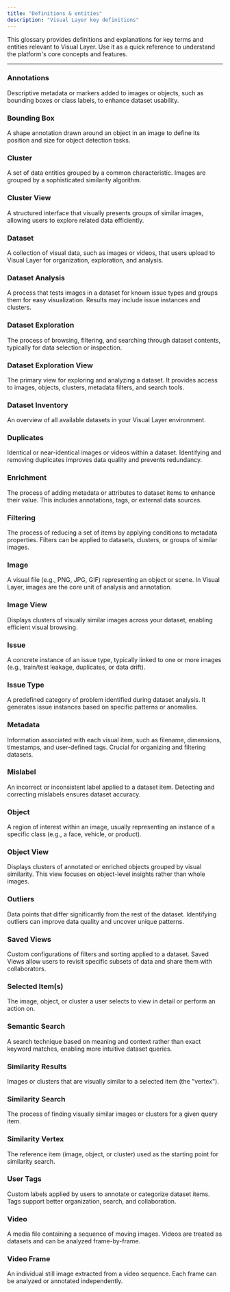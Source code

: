 ```yaml
---
title: "Definitions & entities"
description: "Visual Layer key definitions"
---
```


This glossary provides definitions and explanations for key terms and entities relevant to Visual Layer. Use it as a quick reference to understand the platform's core concepts and features.

---

### **Annotations**  
Descriptive metadata or markers added to images or objects, such as bounding boxes or class labels, to enhance dataset usability.

### **Bounding Box**  
A shape annotation drawn around an object in an image to define its position and size for object detection tasks.

### **Cluster**  
A set of data entities grouped by a common characteristic. Images are grouped by a sophisticated similarity algorithm.

### **Cluster View**  
A structured interface that visually presents groups of similar images, allowing users to explore related data efficiently.

### **Dataset**  
A collection of visual data, such as images or videos, that users upload to Visual Layer for organization, exploration, and analysis.

### **Dataset Analysis**  
A process that tests images in a dataset for known issue types and groups them for easy visualization. Results may include issue instances and clusters.

### **Dataset Exploration**  
The process of browsing, filtering, and searching through dataset contents, typically for data selection or inspection.

### **Dataset Exploration View**  
The primary view for exploring and analyzing a dataset. It provides access to images, objects, clusters, metadata filters, and search tools.

### **Dataset Inventory**  
An overview of all available datasets in your Visual Layer environment.

### **Duplicates**  
Identical or near-identical images or videos within a dataset. Identifying and removing duplicates improves data quality and prevents redundancy.

### **Enrichment**  
The process of adding metadata or attributes to dataset items to enhance their value. This includes annotations, tags, or external data sources.

### **Filtering**  
The process of reducing a set of items by applying conditions to metadata properties. Filters can be applied to datasets, clusters, or groups of similar images.

### **Image**  
A visual file (e.g., PNG, JPG, GIF) representing an object or scene. In Visual Layer, images are the core unit of analysis and annotation.

### **Image View**  
Displays clusters of visually similar images across your dataset, enabling efficient visual browsing.

### **Issue**  
A concrete instance of an issue type, typically linked to one or more images (e.g., train/test leakage, duplicates, or data drift).

### **Issue Type**  
A predefined category of problem identified during dataset analysis. It generates issue instances based on specific patterns or anomalies.

### **Metadata**  
Information associated with each visual item, such as filename, dimensions, timestamps, and user-defined tags. Crucial for organizing and filtering datasets.

### **Mislabel**  
An incorrect or inconsistent label applied to a dataset item. Detecting and correcting mislabels ensures dataset accuracy.

### **Object**  
A region of interest within an image, usually representing an instance of a specific class (e.g., a face, vehicle, or product).

### **Object View**  
Displays clusters of annotated or enriched objects grouped by visual similarity. This view focuses on object-level insights rather than whole images.

### **Outliers**  
Data points that differ significantly from the rest of the dataset. Identifying outliers can improve data quality and uncover unique patterns.

### **Saved Views**  
Custom configurations of filters and sorting applied to a dataset. Saved Views allow users to revisit specific subsets of data and share them with collaborators.

### **Selected Item(s)**  
The image, object, or cluster a user selects to view in detail or perform an action on.

### **Semantic Search**  
A search technique based on meaning and context rather than exact keyword matches, enabling more intuitive dataset queries.

### **Similarity Results**  
Images or clusters that are visually similar to a selected item (the "vertex").

### **Similarity Search**  
The process of finding visually similar images or clusters for a given query item.

### **Similarity Vertex**  
The reference item (image, object, or cluster) used as the starting point for similarity search.

### **User Tags**  
Custom labels applied by users to annotate or categorize dataset items. Tags support better organization, search, and collaboration.

### **Video**  
A media file containing a sequence of moving images. Videos are treated as datasets and can be analyzed frame-by-frame.

### **Video Frame**  
An individual still image extracted from a video sequence. Each frame can be analyzed or annotated independently.
